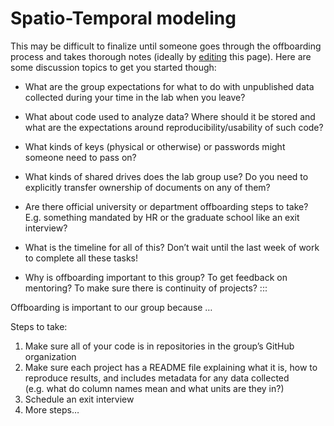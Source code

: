 # Spatio-Temporal modeling

This may be difficult to finalize until someone goes through the offboarding process and takes thorough notes (ideally by [editing](contributing.qmd) this page).
Here are some discussion topics to get you started though:

-   What are the group expectations for what to do with unpublished data collected during your time in the lab when you leave?

-   What about code used to analyze data?
    Where should it be stored and what are the expectations around reproducibility/usability of such code?

-   What kinds of keys (physical or otherwise) or passwords might someone need to pass on?

-   What kinds of shared drives does the lab group use?
    Do you need to explicitly transfer ownership of documents on any of them?

-   Are there official university or department offboarding steps to take?
    E.g. something mandated by HR or the graduate school like an exit interview?

-   What is the timeline for all of this?
    Don't wait until the last week of work to complete all these tasks!

-   Why is offboarding important to this group?
    To get feedback on mentoring?
    To make sure there is continuity of projects?
:::

Offboarding is important to our group because ...

Steps to take:

1.  Make sure all of your code is in repositories in the group's GitHub organization
2.  Make sure each project has a README file explaining what it is, how to reproduce results, and includes metadata for any data collected (e.g. what do column names mean and what units are they in?)
3.  Schedule an exit interview
4.  More steps...

